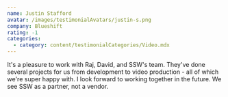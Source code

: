 ```yaml
---
name: Justin Stafford
avatar: /images/testimonialAvatars/justin-s.png
company: Blueshift
rating: -1
categories:
  - category: content/testimonialCategories/Video.mdx
---
```


It's a pleasure to work with Raj, David, and SSW's team. They've done several
projects for us from development to video production - all of which we're super
happy with. I look forward to working together in the future. We see SSW as a
partner, not a vendor.
